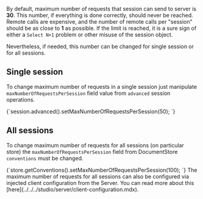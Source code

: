 
By default, maximum number of requests that session can send to server is **30**. This number, if everything is done correctly, should never be reached. Remote calls are expensive, and the number of remote calls per "session" should be as close to **1** as possible. If the limit is reached, it is a sure sign of either a `Select N+1` problem or other misuse of the session object.

Nevertheless, if needed, this number can be changed for single session or for all sessions.

## Single session

To change maximum number of requests in a single session just manipulate `maxNumberOfRequestsPerSession` field value from `advanced` session operations.

<TabItem value="max_requests_1" label="max_requests_1">
<CodeBlock language="java">
{`session.advanced().setMaxNumberOfRequestsPerSession(50);
`}
</CodeBlock>
</TabItem>

## All sessions

To change maximum number of requests for all sessions (on particular store) the `maxNumberOfRequestsPerSession` field from DocumentStore `conventions` must be changed.

<TabItem value="max_requests_2" label="max_requests_2">
<CodeBlock language="java">
{`store.getConventions().setMaxNumberOfRequestsPerSession(100);
`}
</CodeBlock>
</TabItem>

<Admonition type="info" title="Injecting maxNumberOfRequestsPerSession from the Server" id="injecting-maxnumberofrequestspersession-from-the-server" href="#injecting-maxnumberofrequestspersession-from-the-server">
The maximum number of requests for all sessions can also be configured via injected client configuration from the Server. You can read more about this [here](../../../studio/server/client-configuration.mdx). 
</Admonition>


